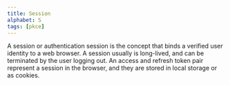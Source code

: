 ```yaml
---
title: Session
alphabet: S
tags: [pkce]
---
```


A session or authentication session is the concept that binds a verified user identity to a web browser. A session usually is long-lived, and can be terminated by the user logging out. An access and refresh token pair represent a session in the browser, and they are stored in local storage or as cookies.
